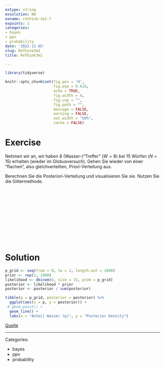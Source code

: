 ```yaml
---
extype: string
exsolution: NA
exname: rethink-3e1-7
expoints: 1
categories:
- bayes
- ppv
- probability
date: '2022-11-05'
slug: ReThink3m1
title: ReThink3m1

---
```




```r
library(tidyverse)
```


```r
knitr::opts_chunk$set(fig.pos = 'H',
                      fig.asp = 0.618,
                      echo = TRUE,
                      fig.width = 4,
                      fig.cap = "", 
                      fig.path = "",
                      message = FALSE,
                      warning = FALSE,
                      out.width = "50%",
                      cache = FALSE)
```








# Exercise


Nehmen wir an, wir haben 8 (Wasser-)"Treffer" ($W=8$) bei 15 Würfen ($N=15$) erhalten (wieder im Globusversuch). Gehen Sie wieder von einer "flachen", also gleichverteilten, Priori-Verteilung aus.

Berechnen Sie die Posteriori-Verteilung und visualisieren Sie sie. Nutzen Sie die Gittermethode.



</br>
</br>
</br>
</br>
</br>
</br>
</br>
</br>
</br>
</br>

# Solution


```r
p_grid <- seq(from = 0, to = 1, length.out = 1000)
prior <- rep(1, 1000)
likelihood <- dbinom(8, size = 15, prob = p_grid)
posterior <- likelihood * prior
posterior <- posterior / sum(posterior)

tibble(p = p_grid, posterior = posterior) %>%
  ggplot(aes(x = p, y = posterior)) +
 # geom_point() +
  geom_line() +
  labs(x = "Anteil Wasser (p)", y = "Posterior Density")

```





[Quelle](https://sr2-solutions.wjakethompson.com/bayesian-inference.html#chapter-3)




---

Categories: 

- bayes
- ppv
- probability

